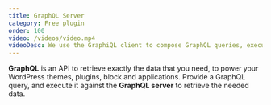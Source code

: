 ```yaml
---
title: GraphQL Server
category: Free plugin
order: 100
video: /videos/video.mp4
videoDesc: We use the GraphiQL client to compose GraphQL queries, execute them against the server, and visualize their response. The GraphQL server processes the query, and gives a response with the requested data, in JSON format.
---
```


**GraphQL** is an API to retrieve exactly the data that you need, to power your WordPress themes, plugins, block and applications. Provide a GraphQL query, and execute it against the **GraphQL server** to retrieve the needed data.
